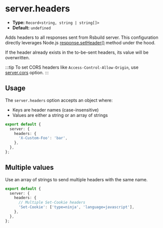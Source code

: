 # server.headers

- **Type:** `Record<string, string | string[]>`
- **Default:** `undefined`

Adds headers to all responses sent from Rsbuild server. This configuration directly leverages Node.js [response.setHeader()](https://nodejs.org/api/http.html#responsesetheadername-value) method under the hood.

If the header already exists in the to-be-sent headers, its value will be overwritten.

:::tip
To set CORS headers like `Access-Control-Allow-Origin`, use [server.cors](/config/server/cors) option.
:::

## Usage

The `server.headers` option accepts an object where:

- Keys are header names (case-insensitive)
- Values are either a string or an array of strings

```ts title="rsbuild.config.ts"
export default {
  server: {
    headers: {
      'X-Custom-Foo': 'bar',
    },
  },
};
```

## Multiple values

Use an array of strings to send multiple headers with the same name.

```ts title="rsbuild.config.ts"
export default {
  server: {
    headers: {
      // Multiple Set-Cookie headers
      'Set-Cookie': ['type=ninja', 'language=javascript'],
    },
  },
};
```
